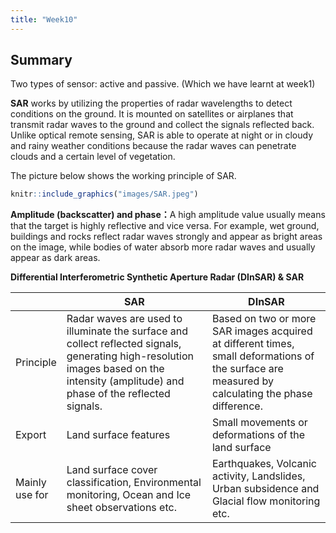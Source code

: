 ```yaml
---
title: "Week10"
---
```


## Summary

Two types of sensor: active and passive. (Which we have learnt at week1)

**SAR** works by utilizing the properties of radar wavelengths to detect conditions on the ground. It is mounted on satellites or airplanes that transmit radar waves to the ground and collect the signals reflected back. Unlike optical remote sensing, SAR is able to operate at night or in cloudy and rainy weather conditions because the radar waves can penetrate clouds and a certain level of vegetation.

The picture below shows the working principle of SAR.

```r
knitr::include_graphics("images/SAR.jpeg")
```

**Amplitude (backscatter) and phase：**A high amplitude value usually means that the target is highly reflective and vice versa. For example, wet ground, buildings and rocks reflect radar waves strongly and appear as bright areas on the image, while bodies of water absorb more radar waves and usually appear as dark areas.

**Differential Interferometric Synthetic Aperture Radar (DInSAR) & SAR**

|                | SAR                                                                                                                                                                                    | DInSAR                                                                                                                                           |
|----------------|----------------------------------------------------------------------------------------------------------------------------------------------------------------------------------------|--------------------------------------------------------------------------------------------------------------------------------------------------|
| Principle      | Radar waves are used to illuminate the surface and collect reflected signals, generating high-resolution images based on the intensity (amplitude) and phase of the reflected signals. | Based on two or more SAR images acquired at different times, small deformations of the surface are measured by calculating the phase difference. |
| Export         | Land surface features                                                                                                                                                                  | Small movements or deformations of the land surface                                                                                              |
| Mainly use for | Land surface cover classification, Environmental monitoring, Ocean and Ice sheet observations etc.                                                                                     | Earthquakes, Volcanic activity, Landslides, Urban subsidence and Glacial flow monitoring etc.                                                    |
